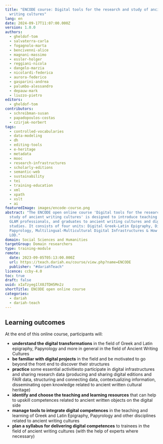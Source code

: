 ```yaml
---
title: "ENCODE course: Digital tools for the research and study of ancient
  writing cultures"
lang: en
date: 2024-09-17T11:07:00.000Z
version: 1.0.0
authors:
  - gheldof-tom
  - salvaterra-carla
  - fogagnolo-marta
  - bencivenni-alice
  - magnani-massimo
  - essler-holger
  - reggiani-nicola
  - dangelo-marzia
  - nicolardi-federica
  - aurora-federico
  - gasparini-andrea
  - palumbo-alessandro
  - depauw-mark
  - liuzzo-pietro
editors:
  - gheldof-tom
contributors:
  - schreibman-susan
  - papadopoulos-costas
  - czirjak-norbert
tags:
  - controlled-vocabularies
  - data-modeling
  - dh
  - editing-tools
  - e-heritage
  - metadata
  - mooc
  - research-infrastructures
  - scholarly-editions
  - semantic-web
  - sustainability
  - tei
  - training-education
  - xml
  - xpath
  - xslt
  - ai
featuredImage: images/encode-course.png
abstract: "The ENCODE open online course 'Digital tools for the research and
  study of ancient writing cultures' is designed to introduce teaching staff,
  GLAM professionals, and graduates to ancient writing cultures and digital
  studies. It consists of four units: Digital Greek-Latin Epigraphy, Digital
  Papyrology, Multilingual-Multicultural Digital Infrastructures & How to create
  LOD."
domain: Social Sciences and Humanities
targetGroup: Domain researchers
type: training-module
remote:
  date: 2023-09-05T05:13:00.000Z
  url: https://teach.dariah.eu/course/view.php?name=ENCODE
  publisher: "#dariahTeach"
licence: ccby-4.0
toc: true
draft: false
uuid: xIaTzyeg1lX0JTDH5Mn2z
shortTitle: ENCODE open online course
categories:
  - dariah
  - dariah-teach
---
```

## **Learning outcomes**

At the end of this online course, participants will:

- **understand the digital transformations** in the field of Greek and Latin epigraphy, Papyrology and more in general in the field of Ancient Writing Cultures
- **be familiar with digital projects** in the field and be motivated to go beyond the front end to discover their structures
- **practice** some essential activitiesto participate in digital infrastructures and sharing research data (producing and sharing digital editions and FAIR data, structuring and connecting data, contextualizing information, disseminating open knowledge related to ancient written cultural heritage)
- **identify and choose the teaching and learning resources** that can help to upskill competences related to ancient written objects on the digital side
- **manage tools to integrate digital competences** in the teaching and learning of Greek and Latin Epigraphy, Papyrology and other disciplines related to ancient writing cultures
- **plan a syllabus for delivering digital competences** to trainees in the field of ancient writing cultures (with the help of experts where necessary)
